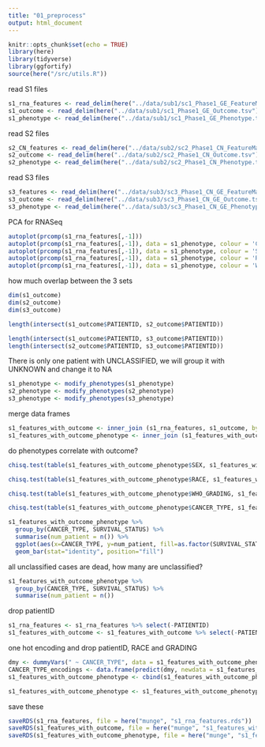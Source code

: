 ```yaml
---
title: "01_preprocess"
output: html_document
---
```


```r
knitr::opts_chunk$set(echo = TRUE)
library(here)
library(tidyverse)
library(ggfortify)
source(here("/src/utils.R"))
```


read S1 files
```r

s1_rna_features <- read_delim(here("../data/sub1/sc1_Phase1_GE_FeatureMatrix.tsv"), delim="\t")
s1_outcome <- read_delim(here("../data/sub1/sc1_Phase1_GE_Outcome.tsv"), delim="\t")
s1_phenotype <- read_delim(here("../data/sub1/sc1_Phase1_GE_Phenotype.tsv"), delim="\t")

```

read S2 files
```r

s2_CN_features <- read_delim(here("../data/sub2/sc2_Phase1_CN_FeatureMatrix.tsv"), delim="\t")
s2_outcome <- read_delim(here("../data/sub2/sc2_Phase1_CN_Outcome.tsv"), delim="\t")
s2_phenotype <- read_delim(here("../data/sub2/sc2_Phase1_CN_Phenotype.tsv"), delim="\t")

```

read S3 files
```r

s3_features <- read_delim(here("../data/sub3/sc3_Phase1_CN_GE_FeatureMatrix.tsv"), delim="\t")
s3_outcome <- read_delim(here("../data/sub3/sc3_Phase1_CN_GE_Outcome.tsv"), delim="\t")
s3_phenotype <- read_delim(here("../data/sub3/sc3_Phase1_CN_GE_Phenotype.tsv"), delim="\t")

```


PCA for RNASeq
```r
autoplot(prcomp(s1_rna_features[,-1]))
autoplot(prcomp(s1_rna_features[,-1]), data = s1_phenotype, colour = 'CANCER_TYPE')
autoplot(prcomp(s1_rna_features[,-1]), data = s1_phenotype, colour = 'SEX')
autoplot(prcomp(s1_rna_features[,-1]), data = s1_phenotype, colour = 'RACE')
autoplot(prcomp(s1_rna_features[,-1]), data = s1_phenotype, colour = 'WHO_GRADING')
```


how much overlap between the 3 sets
```r
dim(s1_outcome)
dim(s2_outcome)
dim(s3_outcome)

length(intersect(s1_outcome$PATIENTID, s2_outcome$PATIENTID))

length(intersect(s1_outcome$PATIENTID, s3_outcome$PATIENTID))
length(intersect(s2_outcome$PATIENTID, s3_outcome$PATIENTID))
```

There is only one patient with UNCLASSIFIED, we will group it with UNKNOWN and change it to NA
```r
s1_phenotype <- modify_phenotypes(s1_phenotype)
s2_phenotype <- modify_phenotypes(s2_phenotype)
s3_phenotype <- modify_phenotypes(s3_phenotype)
```

merge data frames
```r
s1_features_with_outcome <- inner_join (s1_rna_features, s1_outcome, by="PATIENTID")
s1_features_with_outcome_phenotype <- inner_join (s1_features_with_outcome, s1_phenotype, by="PATIENTID")
```

do phenotypes correlate with outcome?
```r
chisq.test(table(s1_features_with_outcome_phenotype$SEX, s1_features_with_outcome_phenotype$SURVIVAL_STATUS))

chisq.test(table(s1_features_with_outcome_phenotype$RACE, s1_features_with_outcome_phenotype$SURVIVAL_STATUS))

chisq.test(table(s1_features_with_outcome_phenotype$WHO_GRADING, s1_features_with_outcome_phenotype$SURVIVAL_STATUS))

chisq.test(table(s1_features_with_outcome_phenotype$CANCER_TYPE, s1_features_with_outcome_phenotype$SURVIVAL_STATUS))

```

```r

s1_features_with_outcome_phenotype %>% 
  group_by(CANCER_TYPE, SURVIVAL_STATUS) %>%
  summarise(num_patient = n()) %>%                     
  ggplot(aes(x=CANCER_TYPE, y=num_patient, fill=as.factor(SURVIVAL_STATUS))) +
  geom_bar(stat="identity", position="fill")
```

all unclassified cases are dead, how many are unclassified?
```r
s1_features_with_outcome_phenotype %>% 
  group_by(CANCER_TYPE, SURVIVAL_STATUS) %>%
  summarise(num_patient = n()) 

```

drop patientID
```r
s1_rna_features <- s1_rna_features %>% select(-PATIENTID)
s1_features_with_outcome <- s1_features_with_outcome %>% select(-PATIENTID)
```

one hot encoding and drop patientID, RACE and GRADING
```r
dmy <- dummyVars(" ~ CANCER_TYPE", data = s1_features_with_outcome_phenotype)
CANCER_TYPE_encodings <- data.frame(predict(dmy, newdata = s1_features_with_outcome_phenotype))
s1_features_with_outcome_phenotype <- cbind(s1_features_with_outcome_phenotype, CANCER_TYPE_encodings)

s1_features_with_outcome_phenotype <- s1_features_with_outcome_phenotype %>% select(-PATIENTID, -RACE,  -WHO_GRADING, -CANCER_TYPE )
```

save these
```r
saveRDS(s1_rna_features, file = here("munge", "s1_rna_features.rds"))
saveRDS(s1_features_with_outcome, file = here("munge", "s1_features_with_outcome.rds"))
saveRDS(s1_features_with_outcome_phenotype, file = here("munge", "s1_features_with_outcome_phenotype.rds"))
```